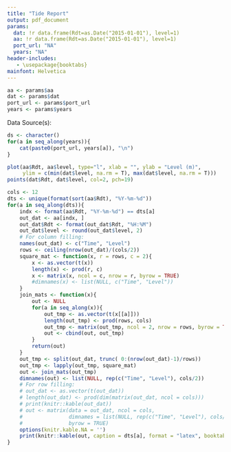 ```yaml
---
title: "Tide Report"
output: pdf_document
params:
  dat: !r data.frame(Rdt=as.Date("2015-01-01"), level=1)
  aa: !r data.frame(Rdt=as.Date("2015-01-01"), level=1)
  port_url: "NA"
  years: "NA"
header-includes:
   - \usepackage{booktabs}
mainfont: Helvetica
---
```

```r
aa <- params$aa
dat <- params$dat
port_url <- params$port_url
years <- params$years
```

Data Source(s): 

```r
ds <- character()
for(a in seq_along(years)){
    cat(paste0(port_url, years[a]), "\n")
}
```

```r
plot(aa$Rdt, aa$level, type="l", xlab = "", ylab = "Level (m)", 
     ylim = c(min(dat$level, na.rm = T), max(dat$level, na.rm = T)))
points(dat$Rdt, dat$level, col=2, pch=19)
```

```r
cols <- 12
dts <- unique(format(sort(aa$Rdt), "%Y-%m-%d"))
for(a in seq_along(dts)){
    indx <- format(aa$Rdt, "%Y-%m-%d") == dts[a]
    out_dat <- aa[indx, ]
    out_dat$Rdt <- format(out_dat$Rdt, "%H:%M")
    out_dat$level <- round(out_dat$level, 2)
    # For column filling:
    names(out_dat) <- c("Time", "Level")
    rows <- ceiling(nrow(out_dat)/(cols/2))
    square_mat <- function(x, r = rows, c = 2){
        x <- as.vector(t(x))
        length(x) <- prod(r, c)
        x <- matrix(x, ncol = c, nrow = r, byrow = TRUE)
        #dimnames(x) <- list(NULL, c("Time", "Level"))
    }
    join_mats <- function(x){
        out <- NULL
        for(a in seq_along(x)){
            out_tmp <- as.vector(t(x[[a]]))
            length(out_tmp) <- prod(rows, cols)
            out_tmp <- matrix(out_tmp, ncol = 2, nrow = rows, byrow = TRUE)
            out <- cbind(out, out_tmp)
        }
        return(out)
    }
    out_tmp <- split(out_dat, trunc( 0:(nrow(out_dat)-1)/rows))
    out_tmp <- lapply(out_tmp, square_mat)
    out <- join_mats(out_tmp)
    dimnames(out) <- list(NULL, rep(c("Time", "Level"), cols/2))
    # For row filling:
    # out_dat <- as.vector(t(out_dat))
    # length(out_dat) <- prod(dim(matrix(out_dat, ncol = cols)))
    # print(knitr::kable(out_dat))
    # out <- matrix(data = out_dat, ncol = cols, 
    #               dimnames = list(NULL, rep(c("Time", "Level"), cols/2)), 
    #               byrow = TRUE)
    options(knitr.kable.NA = '')
    print(knitr::kable(out, caption = dts[a], format = "latex", booktabs = TRUE, longtable = FALSE))
}
```
